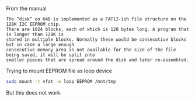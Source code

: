 
From the manual
```
The “disk” on U4B is implemented as a FAT12-ish file structure on the 128K I2C EEPROM chip.
There are 1024 blocks, each of which is 128 bytes long. A program that is longer than 128K is
stored in multiple blocks. Normally these would be consecutive blocks but in case a large enough
consecutive memory area is not available for the size of the file being saved, it will be split into
smaller pieces that are spread around the disk and later re-assembled. 

```

Trying to mount EEPROM file as loop device

```bash
sudo mount -t vfat -o loop EEPROM /mnt/tmp
```

But this does not work.

